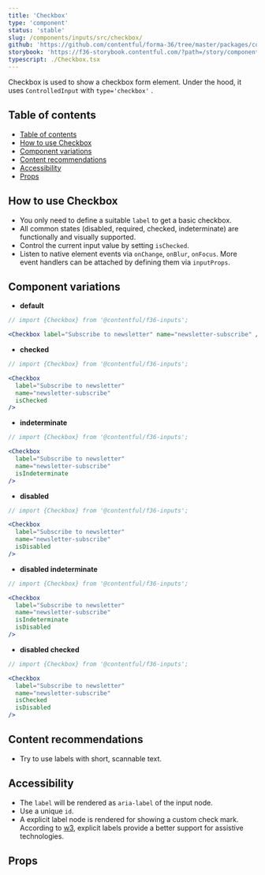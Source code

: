 ```yaml
---
title: 'Checkbox'
type: 'component'
status: 'stable'
slug: /components/inputs/src/checkbox/
github: 'https://github.com/contentful/forma-36/tree/master/packages/components/inputs/src/checkbox'
storybook: 'https://f36-storybook.contentful.com/?path=/story/components-checkbox--overview'
typescript: ./Checkbox.tsx
---
```


Checkbox is used to show a checkbox form element. Under the hood, it uses `ControlledInput` with `type='checkbox'` .

## Table of contents

- [Table of contents](#table-of-contents)
- [How to use Checkbox](#how-to-use-checkbox)
- [Component variations](#component-variations)
- [Content recommendations](#content-recommendations)
- [Accessibility](#accessibility)
- [Props](#props)

## How to use Checkbox

- You only need to define a suitable `label` to get a basic checkbox.
- All common states (disabled, required, checked, indeterminate) are functionally and visually supported.
- Control the current input value by setting `isChecked`.
- Listen to native element events via `onChange`, `onBlur`, `onFocus`. More event handlers can be attached by defining them via `inputProps`.

## Component variations

- **default**

```jsx
// import {Checkbox} from '@contentful/f36-inputs';

<Checkbox label="Subscribe to newsletter" name="newsletter-subscribe" />
```

- **checked**

```jsx
// import {Checkbox} from '@contentful/f36-inputs';

<Checkbox
  label="Subscribe to newsletter"
  name="newsletter-subscribe"
  isChecked
/>
```

- **indeterminate**

```jsx
// import {Checkbox} from '@contentful/f36-inputs';

<Checkbox
  label="Subscribe to newsletter"
  name="newsletter-subscribe"
  isIndeterminate
/>
```

- **disabled**

```jsx
// import {Checkbox} from '@contentful/f36-inputs';

<Checkbox
  label="Subscribe to newsletter"
  name="newsletter-subscribe"
  isDisabled
/>
```

- **disabled indeterminate**

```jsx
// import {Checkbox} from '@contentful/f36-inputs';

<Checkbox
  label="Subscribe to newsletter"
  name="newsletter-subscribe"
  isIndeterminate
  isDisabled
/>
```

- **disabled checked**

```jsx
// import {Checkbox} from '@contentful/f36-inputs';

<Checkbox
  label="Subscribe to newsletter"
  name="newsletter-subscribe"
  isChecked
  isDisabled
/>
```

## Content recommendations

- Try to use labels with short, scannable text.

## Accessibility

- The `label` will be rendered as `aria-label` of the input node.
- Use a unique `id`.
- A explicit label node is rendered for showing a custom check mark. According to [w3](https://www.w3.org/WAI/tutorials/forms/labels/#associating-labels-implicitly), explicit labels provide a better support for assistive technologies.

## Props


<Props of="Checkbox" />
